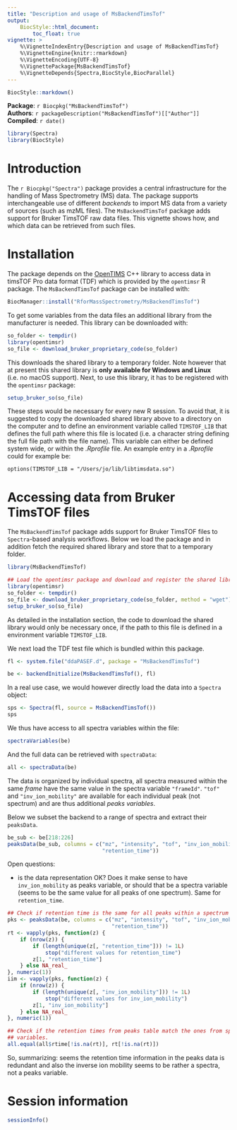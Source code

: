 ```yaml
---
title: "Description and usage of MsBackendTimsTof"
output:
    BiocStyle::html_document:
        toc_float: true
vignette: >
    %\VignetteIndexEntry{Description and usage of MsBackendTimsTof}
    %\VignetteEngine{knitr::rmarkdown}
    %\VignetteEncoding{UTF-8}
    %\VignettePackage{MsBackendTimsTof}
    %\VignetteDepends{Spectra,BiocStyle,BiocParallel}
---
```


```r
BiocStyle::markdown()
```

**Package**: `r Biocpkg("MsBackendTimsTof")`<br />
**Authors**: `r packageDescription("MsBackendTimsTof")[["Author"]] `<br />
**Compiled**: `r date()`

```r
library(Spectra)
library(BiocStyle)
```

# Introduction

The `r Biocpkg("Spectra")` package provides a central infrastructure for the
handling of Mass Spectrometry (MS) data. The package supports interchangeable
use of different *backends* to import MS data from a variety of sources (such as
mzML files). The `MsBackendTimsTof` package adds support for Bruker TimsTOF raw
data files. This vignette shows how, and which data can be retrieved from such
files.

# Installation

The package depends on the [OpenTIMS](https://github.com/michalsta/opentims) C++
library to access data in timsTOF Pro data format (TDF) which is provided by the
`opentimsr` R package. The `MsBackendTimsTof` package can be installed with:

```r
BiocManager::install("RforMassSpectrometry/MsBackendTimsTof")
```

To get some variables from the data files an additional library from the
manufacturer is needed. This library can be downloaded with:

```r
so_folder <- tempdir()
library(opentimsr)
so_file <- download_bruker_proprietary_code(so_folder)
```

This downloads the shared library to a temporary folder. Note however that at
present this shared library is **only available for Windows and Linux** (i.e. no
macOS support). Next, to use this library, it has to be registered with the
`opentimsr` package:

```r
setup_bruker_so(so_file)
```

These steps would be necessary for every new R session. To avoid that, it is
suggested to copy the downloaded shared library above to a directory on the
computer and to define an environment variable called `TIMSTOF_LIB` that defines
the full path where this file is located (i.e. a character string defining the
full file path with the file name). This variable can either be defined system
wide, or within the *.Rprofile* file. An example entry in a *.Rprofile* could
for example be:

```
options(TIMSTOF_LIB = "/Users/jo/lib/libtimsdata.so")
```


# Accessing data from Bruker TimsTOF files

The `MsBackendTimsTof` package adds support for Bruker TimsTOF files to
`Spectra`-based analysis workflows. Below we load the package and in addition
fetch the required shared library and store that to a temporary folder.

```r
library(MsBackendTimsTof)

## Load the opentimsr package and download and register the shared library
library(opentimsr)
so_folder <- tempdir()
so_file <- download_bruker_proprietary_code(so_folder, method = "wget")
setup_bruker_so(so_file)
```

As detailed in the installation section, the code to download the shared library
would only be necessary once, if the path to this file is defined in a
environment variable `TIMSTOF_LIB`.

We next load the TDF test file which is bundled within this package.

```r
fl <- system.file("ddaPASEF.d", package = "MsBackendTimsTof")

be <- backendInitialize(MsBackendTimsTof(), fl)
```

In a real use case, we would however directly load the data into a `Spectra`
object:

```r
sps <- Spectra(fl, source = MsBackendTimsTof())
sps
```

We thus have access to all spectra variables within the file:

```r
spectraVariables(be)
```

And the full data can be retrieved with `spectraData`:

```r
all <- spectraData(be)
```

The data is organized by individual spectra, all spectra measured within the
same *frame* have the same value in the spectra variable `"frameId"`. `"tof"`
and `"inv_ion_mobility"` are available for each individual peak (not spectrum)
and are thus additional *peaks variables*.

Below we subset the backend to a range of spectra and extract their `peaksData`.

```r
be_sub <- be[218:226]
peaksData(be_sub, columns = c("mz", "intensity", "tof", "inv_ion_mobility",
                              "retention_time"))
```

Open questions:

- is the data representation OK? Does it make sense to have `inv_ion_mobility`
  as peaks variable, or should that be a spectra variable (seems to be the same
  value for all peaks of one spectrum). Same for `retention_time`.

```r
## Check if retention time is the same for all peaks within a spectrum
pks <- peaksData(be, columns = c("mz", "intensity", "tof", "inv_ion_mobility",
                                 "retention_time"))
rt <- vapply(pks, function(z) {
    if (nrow(z)) {
        if (length(unique(z[, "retention_time"])) != 1L)
            stop("different values for retention_time")
        z[1, "retention_time"]
    } else NA_real_
}, numeric(1))
iim <- vapply(pks, function(z) {
    if (nrow(z)) {
        if (length(unique(z[, "inv_ion_mobility"])) != 1L)
            stop("different values for inv_ion_mobility")
        z[1, "inv_ion_mobility"]
    } else NA_real_
}, numeric(1))

## Check if the retention times from peaks table match the ones from spectra
## variables.
all.equal(all$rtime[!is.na(rt)], rt[!is.na(rt)])

```

So, summarizing: seems the retention time information in the peaks data is
redundant and also the inverse ion mobility seems to be rather a spectra, not a
peaks variable.

# Session information

```r
sessionInfo()
```
